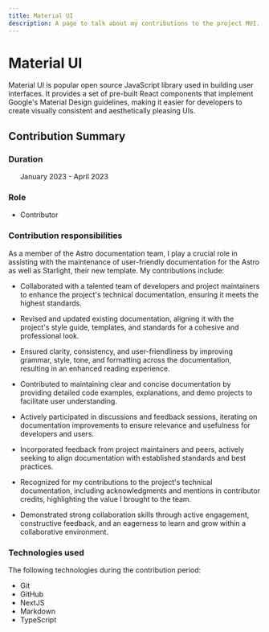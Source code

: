 ```yaml
---
title: Material UI
description: A page to talk about my contributions to the project MUI.
---
```



# Material UI

<OSSHero src='/MUI-logo.png' alt='The blue MUI logo in the center of a white background.' repo="https://github.com/mui" href="https://mui.com/" />

Material UI is popular open source JavaScript library used in building user interfaces. It provides a set of pre-built React components that implement Google's Material Design guidelines, making it easier for developers to create visually consistent and aesthetically pleasing UIs.

## Contribution Summary

### Duration
&nbsp;&nbsp;&nbsp;&nbsp;&nbsp;&nbsp;January 2023 - April 2023

### Role
* Contributor

### Contribution responsibilities
As a member of the Astro documentation team, I play a crucial role in assisting with the maintenance of user-friendly documentation for the Astro as well as Starlight, their new template. My contributions include:

* Collaborated with a talented team of developers and project maintainers to enhance the project's technical documentation, ensuring it meets the highest standards.

* Revised and updated existing documentation, aligning it with the project's style guide, templates, and standards for a cohesive and professional look.

* Ensured clarity, consistency, and user-friendliness by improving grammar, style, tone, and formatting across the documentation, resulting in an enhanced reading experience.

* Contributed to maintaining clear and concise documentation by providing detailed code examples, explanations, and demo projects to facilitate user understanding.

* Actively participated in discussions and feedback sessions, iterating on documentation improvements to ensure relevance and usefulness for developers and users.

* Incorporated feedback from project maintainers and peers, actively seeking to align documentation with established standards and best practices.

* Recognized for my contributions to the project's technical documentation, including acknowledgments and mentions in contributor credits, highlighting the value I brought to the team.

* Demonstrated strong collaboration skills through active engagement, constructive feedback, and an eagerness to learn and grow within a collaborative environment.

### Technologies used

The following technologies during the contribution period:

* Git
* GitHub
* NextJS
* Markdown
* TypeScript